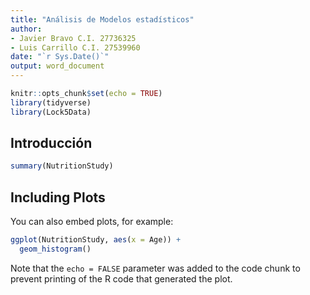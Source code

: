 ```yaml
---
title: "Análisis de Modelos estadísticos"
author: 
- Javier Bravo C.I. 27736325
- Luis Carrillo C.I. 27539960
date: "`r Sys.Date()`"
output: word_document
---
```


```r
knitr::opts_chunk$set(echo = TRUE)
library(tidyverse)
library(Lock5Data)
```

## Introducción


```r
summary(NutritionStudy)
```

## Including Plots

You can also embed plots, for example:

```r
ggplot(NutritionStudy, aes(x = Age)) +
  geom_histogram()
```

Note that the `echo = FALSE` parameter was added to the code chunk to prevent printing of the R code that generated the plot.
